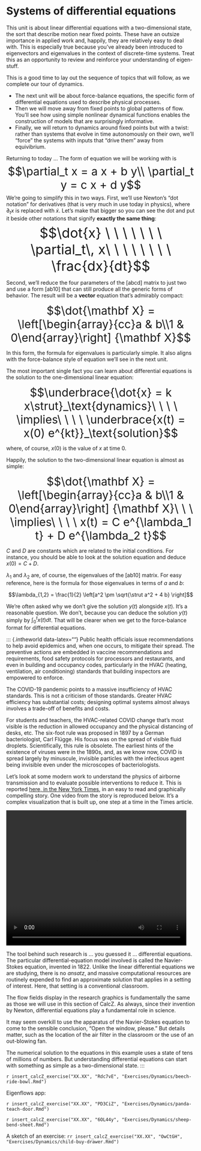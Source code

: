 # Systems of differential equations

This unit is about linear differential equations with a two-dimensional state, the sort that describe motion near fixed points. These have an outsize importance in applied work and, happily, they are relatively easy to deal with. This is especially true because you've already been introduced to eigenvectors and eigenvalues in the context of discrete-time systems. Treat this as an opportunity to review and reinforce your understanding of eigen-stuff.

This is a good time to lay out the sequence of topics that will follow, as we complete our tour of dynamics.

* The next unit will be about force-balance equations, the specific form of differential equations used to describe physical processes.
* Then we will move away from fixed points to global patterns of flow. You'll see how using simple nonlinear dynamical functions enables the construction of models that are surprisingly informative.
* Finally, we will return to dynamics around fixed points but with a twist: rather than systems that evolve in time autonomously on their own, we'll "force" the systems with inputs that "drive them" away from equivibrium.

Returning to today ... The form of equation we will be working with is
<div style="font-size: 30px; text-align:center;">$$\partial_t x = a x + b y\\
\partial_t y = c x + d y$$</div>

We're going to simplify this in two ways. First, we'll use Newton's "dot notation" for derivatives (that is very much in use today in physics), where $\partial_t x$ is replaced with $\dot{x}$. Let's make that bigger so you can see the dot and put it beside other notations that signify **exactly the same thing**:
<div style="font-size: 36px; text-align:center;">$$\dot{x} \ \ \ \ \ \ \ \partial_t\, x\ \ \ \ \ \ \ \ \frac{dx}{dt}$$</div>

Second, we'll reduce the four parameters of the [abcd] matrix to just two and use a form [ab10] that can still produce all the generic forms of behavior. The result will be a **vector** equation that's admirably compact:

<div style="font-size: 30px; text-align:center;">$$\dot{\mathbf X} = \left[\begin{array}{cc}a & b\\1 & 0\end{array}\right] {\mathbf X}$$</div>
In this form, the formula for eigenvalues is particularly simple. It also aligns with the force-balance style of equation we'll see in the next unit.

The most important single fact you can learn about differential equations is the solution to the one-dimensional linear equation:

<div style="font-size: 30px; text-align:center;">$$\underbrace{\dot{x} = k x\strut}_\text{dynamics}\ \ \ \ \implies\ \ \ \ \underbrace{x(t) = x(0) e^{kt}}_\text{solution}$$</div> where, of course, $x(0)$ is the value of $x$ at time 0.

Happily, the solution to the two-dimensional linear equation is almost as simple:

<div style="font-size: 30px; text-align:center;">
$$\dot{\mathbf X} = \left[\begin{array}{cc}a & b\\1 & 0\end{array}\right] {\mathbf X}\ \ \ \implies\ \ \ \ x(t) = C e^{\lambda_1 t} + D e^{\lambda_2 t}$$</div>

$C$ and $D$ are constants which are related to the initial conditions. For instance, you should be able to look at the solution equation and deduce $x(0) = C + D$.

$\lambda_1$ and $\lambda_2$ are, of course, the eigenvalues of the [ab10] matrix. For easy reference, here is the formula for those eigenvalues in terms of $a$ and $b$:

$$\lambda_{1,2} = \frac{1}{2} \left[a^2 \pm \sqrt{\strut a^2 + 4 b} \right]$$

::: {.why  data-latex=""}
We're often asked why we don't give the solution $y(t)$ alongside $x(t)$. It's a reasonable question. We don't, because you can deduce the solution $y(t)$ simply by $\int_0^t x(t) dt$. That will be clearer when we get to the force-balance format for differential equations.
:::


::: {.intheworld  data-latex=""}
Public health officials issue recommendations to help avoid epidemics and, when one occurs, to mitigate their spread. The preventive actions are embedded in vaccine recommendations and requirements, food safety protocols for processors and restaurants, and even in building and occupancy codes, particularly in the HVAC (heating, ventilation, air conditioning) standards that building inspectors are empowered to enforce.

The COVID-19 pandemic points to a massive insufficiency of HVAC standards. This is not a criticism of those standards. Greater HVAC efficiency has substantial costs; designing optimal systems almost always involves a trade-off of benefits and costs.

For students and teachers, the HVAC-related COVID change that's most visible is the reduction in allowed occupancy and the physical distancing of desks, etc. The six-foot rule was proposed in 1897 by a German bacteriologist, Carl Flügge. His focus was on the spread of visible fluid droplets. Scientifically, this rule is obsolete. The earliest hints of the existence of viruses were in the 1890s, and, as we know now, COVID is spread largely by minuscule, invisible particles with the infectious agent being invisible even under the microscopes of bacteriologists.

Let's look at some modern work to understand the physics of airborne transmission and to evaluate possible interventions to reduce it. This is reported [here, in the New York Times](https://www.nytimes.com/interactive/2021/02/26/science/reopen-schools-safety-ventilation.html), in an easy to read and graphically compelling story. One video from the story is reproduced below. It's a complex visualization that is built up, one step at a time in the Times article.

<video width="480" height="360" controls>
  <source src="www/92072_1_classroom-covid-hp-promo_wg_720p.mp4" type="video/mp4">
</video>

The tool behind such research is ... you guessed it ... differential equations. The particular differential-equation model involved is called the Navier-Stokes equation, invented in 1822. Unlike the linear differential equations we are studying, there is no *ansatz*, and massive computational resources are routinely expended to find an approximate solution that applies in a setting of interest. Here, that setting is a conventional classroom.

The flow fields display in the research graphics is fundamentally the same as those we will use in this section of CalcZ. As always, since their invention by Newton, differential equations play a fundamental role in science.

It may seem overkill to use the apparatus of the Navier-Stokes equation to come to the sensible conclusion, "Open the window, please." But details matter, such as the location of the air filter in the classroom or the use of an out-blowing fan.

The numerical solution to the equations in this example uses a state of tens of millions of numbers. But understanding differential equations can start with something as simple as a two-dimensional state.
:::







`r insert_calcZ_exercise("XX.XX", "Rdc7vE", "Exercises/Dynamics/beech-ride-bowl.Rmd")`

Eigenflows app:


`r insert_calcZ_exercise("XX.XX", "PD3CiZ", "Exercises/Dynamics/panda-teach-door.Rmd")`

`r insert_calcZ_exercise("XX.XX", "6OL44y", "Exercises/Dynamics/sheep-bend-sheet.Rmd")`

A sketch of an exercise:
`rr insert_calcZ_exercise("XX.XX", "OwCtGH", "Exercises/Dynamics/child-buy-drawer.Rmd")`


